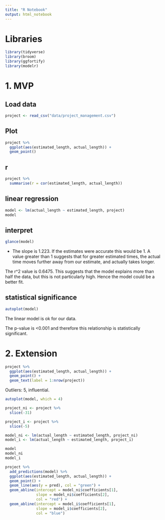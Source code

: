 ```yaml
---
title: "R Notebook"
output: html_notebook
---
```


# Libraries
```r
library(tidyverse)
library(broom)
library(ggfortify)
library(modelr)
```

# 1. MVP

## Load data

```r
project <- read_csv("data/project_management.csv")
```
## Plot
```r
project %>% 
  ggplot(aes(estimated_length, actual_length)) +
  geom_point()
```
## r
```r
project %>% 
  summarise(r = cor(estimated_length, actual_length))
```
## linear regression
```r
model <- lm(actual_length ~ estimated_length, project)
model
```
## interpret
```r
glance(model)
```
* The slope is 1.223. If the estimates were accurate this would be 1. A value greater than 1 suggests that for greater estimated times, the actual time moves further away from our estimate, and actually takes longer.

The r^2 value is 0.6475. This suggests that the model explains more than half the data, but this is not particularly high. Hence the model could be a better fit.

## statistical significance
```r
autoplot(model)
```
The linear model is ok for our data.

The p-value is <0.001 and therefore this relationship is statistically significant.

# 2. Extension
```r
project %>% 
  ggplot(aes(estimated_length, actual_length)) +
  geom_point() +
  geom_text(label = 1:nrow(project))
```
Outliers: 5, influential.

```r
autoplot(model, which = 4)
```
```r
project_ni <- project %>% 
  slice(-31)

project_i <- project %>% 
  slice(-5)

model_ni <- lm(actual_length ~ estimated_length, project_ni)
model_i <- lm(actual_length ~ estimated_length, project_i)

model
model_ni
model_i
```
```r
project %>% 
  add_predictions(model) %>% 
  ggplot(aes(estimated_length, actual_length)) +
  geom_point() +
  geom_line(aes(y = pred), col = "green") +
  geom_abline(intercept = model_ni$coefficients[1],
              slope = model_ni$coefficients[2],
              col = "red") +
  geom_abline(intercept = model_i$coefficients[1],
              slope = model_i$coefficients[2],
              col = "blue")
```


